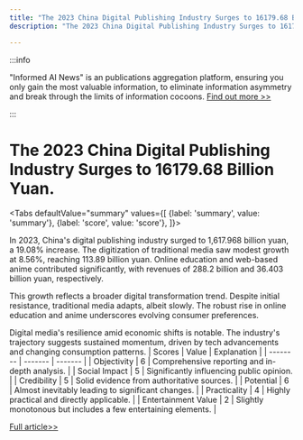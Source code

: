 ```yaml
---
title: "The 2023 China Digital Publishing Industry Surges to 16179.68 Billion Yuan."
description: "The 2023 China Digital Publishing Industry Surges to 16179.68 Billion Yuan."

---
```



:::info

"Informed AI News" is an publications aggregation platform, ensuring you only gain the most valuable information, to eliminate information asymmetry and break through the limits of information cocoons.  [Find out more >>](/)

:::

# The 2023 China Digital Publishing Industry Surges to 16179.68 Billion Yuan.


<Tabs
	defaultValue="summary"
	values={[
	{label: 'summary', value: 'summary'},
	{label: 'score', value: 'score'},
]}>
<TabItem value="summary">


In 2023, China's digital publishing industry surged to 1,617.968 billion yuan, a 19.08% increase. The digitization of traditional media saw modest growth at 8.56%, reaching 113.89 billion yuan. Online education and web-based anime contributed significantly, with revenues of 288.2 billion and 36.403 billion yuan, respectively.

This growth reflects a broader digital transformation trend. Despite initial resistance, traditional media adapts, albeit slowly. The robust rise in online education and anime underscores evolving consumer preferences.

Digital media's resilience amid economic shifts is notable. The industry's trajectory suggests sustained momentum, driven by tech advancements and changing consumption patterns.
</TabItem>
<TabItem value="score">
	| Scores     | Value   | Explanation |
	| -------- | ------- | ------- |
	| Objectivity  | 6    | Comprehensive reporting and in-depth analysis.    |
	| Social Impact | 5     | Significantly influencing public opinion.    |
	| Credibility    | 5    | Solid evidence from authoritative sources.    |
	| Potential    | 6    | Almost inevitably leading to significant changes.    |
	| Practicality    | 4    | Highly practical and directly applicable.    |
	| Entertainment Value    | 2    | Slightly monotonous but includes a few entertaining elements.    |
</TabItem>
</Tabs>

[Full article>>](https://readhub.cn/topic/8d3p1N906aI)
